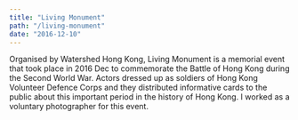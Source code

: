 ```yaml
---
title: "Living Monument"
path: "/living-monument"
date: "2016-12-10"
---
```


Organised by Watershed Hong Kong, Living Monument is a memorial event that took place in 2016 Dec to commemorate the Battle of Hong Kong during the Second World War. Actors dressed up as soldiers of Hong Kong Volunteer Defence Corps and they distributed informative cards to the public about this important period in the history of Hong Kong. I worked as a voluntary photographer for this event.
